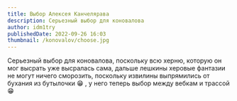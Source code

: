 ```yaml
---
title: Выбор Алексея Канчелярава
description: Серьезный выбор для коновалова
author: idm1try
publishedDate: 2022-09-26 16:03
thumbnail: /konovalov/choose.jpg
---
```


Серьезный выбор для коновалова, поскольку всю херню, которую он мог высрать уже высралась сама,
дальше лешкины херовые фантазии не могут ничего сморозить, поскольку извилины выпрямились от бухания
из бутылочки 😁 , у него теперь выбор между вебкам и трассой 😁
